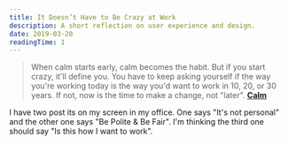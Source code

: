 ```yaml
---
title: It Doesn’t Have to Be Crazy at Work
description: A short reflection on user experience and design.
date: 2019-03-20
readingTime: 1
---
```


>When calm starts early, calm becomes the habit. But if you start crazy, it'll define you. You have to keep asking yourself if the way you're working today is the way you'd want to work in 10, 20, or 30 years. If not, now is the time to make a change, not "later". **[Calm](https://basecamp.com/books/calm)**

I have two post its on my screen in my office. One says "It's not personal" and the other one says "Be Polite & Be Fair". I'm thinking the third one should say "Is this how I want to work".